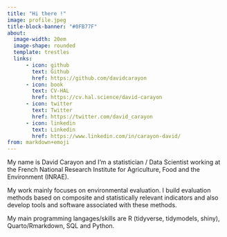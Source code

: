 ```yaml
---
title: "Hi there !"
image: profile.jpeg
title-block-banner: "#0FB77F"
about:
  image-width: 20em
  image-shape: rounded
  template: trestles
  links:
      - icon: github
        text: Github
        href: https://github.com/davidcarayon
      - icon: book
        text: CV-HAL
        href: https://cv.hal.science/david-carayon
      - icon: twitter
        text: Twitter
        href: https://twitter.com/david_carayon
      - icon: linkedin
        text: Linkedin
        href: https://www.linkedin.com/in/carayon-david/
from: markdown+emoji
---
```


My name is David Carayon and I'm a statistician / Data Scientist working at the French National Research Institute for Agriculture, Food and the Environment (INRAE).

My work mainly focuses on environmental evaluation. I build evaluation methods based on composite and statistically relevant indicators and also develop tools and software associated with these methods.

My main programming langages/skills are R (tidyverse, tidymodels, shiny), Quarto/Rmarkdown, SQL and Python.





